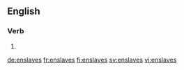 
==English==

===Verb===
{{head|en}}

# {{en-third-person singular of|enslave}}

[[de:enslaves]]
[[fr:enslaves]]
[[fi:enslaves]]
[[sv:enslaves]]
[[vi:enslaves]]